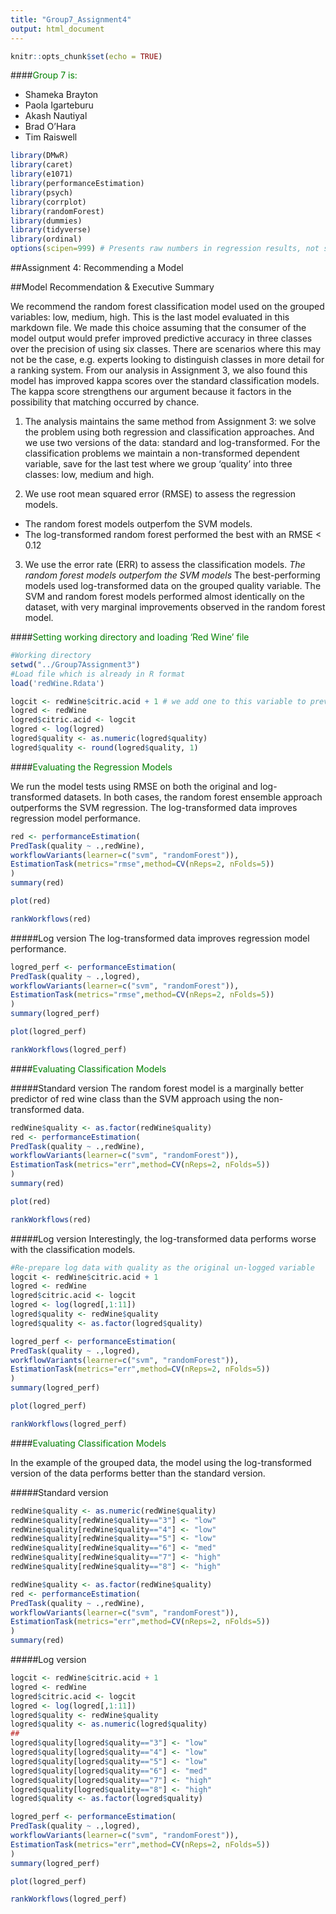 ---
title: "Group7_Assignment4"
output: html_document
---

```{r setup, include=FALSE}
knitr::opts_chunk$set(echo = TRUE)
```

####<span style="color:green">Group 7 is:</span>

* Shameka Brayton
* Paola Igarteburu
* Akash Nautiyal
* Brad O'Hara
* Tim Raiswell

```{r eval=TRUE, message=FALSE, warning=FALSE}


library(DMwR)
library(caret)
library(e1071)
library(performanceEstimation)
library(psych)
library(corrplot)
library(randomForest)
library(dummies)
library(tidyverse)
library(ordinal)
options(scipen=999) # Presents raw numbers in regression results, not scientific notation. 
```


##Assignment 4: Recommending a Model

##Model Recommendation & Executive Summary 

We recommend the random forest classification model used on the grouped variables: low, medium, high. This is the last model evaluated in this markdown file. We made this choice assuming that the consumer of the model output would prefer improved predictive accuracy in three classes over the precision of using six classes. There are scenarios where this may not be the case, e.g. experts looking to distinguish classes in more detail for a ranking system. From our analysis in Assignment 3, we also found this model has improved kappa scores over the standard classification models. The kappa score strengthens our argument because it factors in the possibility that matching occurred by chance.   

1. The analysis maintains the same method from Assignment 3: we solve the problem using both regression and classification approaches. And we use two versions of the data: standard and log-transformed. For the classification problems we maintain a non-transformed dependent variable, save for the last test where we group 'quality' into three classes: low, medium and high.

2. We use root mean squared error (RMSE) to assess the regression models.
  * The random forest models outperfom the SVM models.
  * The log-transformed random forest performed the best with an RMSE < 0.12

3. We use the error rate (ERR) to assess the classification models.
  *The random forest models outperfom the SVM models
  *The best-performing models used log-transformed data on the grouped quality variable. The SVM and random forest models performed almost identically on the dataset, with very marginal improvements observed in the random forest model.  


####<span style="color:green">Setting working directory and loading 'Red Wine' file</span>


```{r warning = FALSE, error=FALSE, message=FALSE}
#Working directory
setwd("../Group7Assignment3")
#Load file which is already in R format
load('redWine.Rdata')

```


```{r eval=TRUE,results='hide', echo=FALSE}

logcit <- redWine$citric.acid + 1 # we add one to this variable to prevent errors when logging zeros. 
logred <- redWine
logred$citric.acid <- logcit
logred <- log(logred)
logred$quality <- as.numeric(logred$quality)
logred$quality <- round(logred$quality, 1)
```

####<span style="color:green">Evaluating the Regression Models</span>

We run the model tests using RMSE on both the original and log-transformed datasets. In both cases, the random forest ensemble approach outperforms the SVM regression. The log-transformed data improves regression model performance.

```{r}
red <- performanceEstimation(
PredTask(quality ~ .,redWine),
workflowVariants(learner=c("svm", "randomForest")),
EstimationTask(metrics="rmse",method=CV(nReps=2, nFolds=5))
)
summary(red)

```


```{r}
plot(red)
```

```{r}
rankWorkflows(red)
```

#####Log version
The log-transformed data improves regression model performance.
```{r}
logred_perf <- performanceEstimation(
PredTask(quality ~ .,logred),
workflowVariants(learner=c("svm", "randomForest")),
EstimationTask(metrics="rmse",method=CV(nReps=2, nFolds=5))
)
summary(logred_perf)

```


```{r}
plot(logred_perf)

```

```{r}
rankWorkflows(logred_perf)

```


####<span style="color:green">Evaluating Classification Models</span>

#####Standard version
The random forest model is a marginally better predictor of red wine class than the SVM approach using the non-transformed data. 

```{r}
redWine$quality <- as.factor(redWine$quality)
red <- performanceEstimation(
PredTask(quality ~ .,redWine),
workflowVariants(learner=c("svm", "randomForest")),
EstimationTask(metrics="err",method=CV(nReps=2, nFolds=5))
)
summary(red)

```


```{r}
plot(red)
```


```{r}
rankWorkflows(red)
```

#####Log version
Interestingly, the log-transformed data performs worse with the classification models. 
```{r eval=TRUE,results='hide', echo=FALSE}
#Re-prepare log data with quality as the original un-logged variable
logcit <- redWine$citric.acid + 1 
logred <- redWine
logred$citric.acid <- logcit
logred <- log(logred[,1:11])
logred$quality <- redWine$quality
logred$quality <- as.factor(logred$quality)

```



```{r}
logred_perf <- performanceEstimation(
PredTask(quality ~ .,logred),
workflowVariants(learner=c("svm", "randomForest")),
EstimationTask(metrics="err",method=CV(nReps=2, nFolds=5))
)
summary(logred_perf)
```

```{r}
plot(logred_perf)
```



```{r}
rankWorkflows(logred_perf)
```

####<span style="color:green">Evaluating Classification Models</span>

In the example of the grouped data, the model using the log-transformed version of the data performs better than the standard version. 

#####Standard version

```{r eval=TRUE,results='hide', echo=FALSE}
redWine$quality <- as.numeric(redWine$quality)
redWine$quality[redWine$quality=="3"] <- "low"
redWine$quality[redWine$quality=="4"] <- "low"
redWine$quality[redWine$quality=="5"] <- "low"
redWine$quality[redWine$quality=="6"] <- "med"
redWine$quality[redWine$quality=="7"] <- "high"
redWine$quality[redWine$quality=="8"] <- "high"

```


```{r}
redWine$quality <- as.factor(redWine$quality)
red <- performanceEstimation(
PredTask(quality ~ .,redWine),
workflowVariants(learner=c("svm", "randomForest")),
EstimationTask(metrics="err",method=CV(nReps=2, nFolds=5))
)
summary(red)

```

#####Log version

```{r eval=TRUE,results='hide', echo=FALSE}
logcit <- redWine$citric.acid + 1 
logred <- redWine
logred$citric.acid <- logcit
logred <- log(logred[,1:11])
logred$quality <- redWine$quality
logred$quality <- as.numeric(logred$quality)
##
logred$quality[logred$quality=="3"] <- "low"
logred$quality[logred$quality=="4"] <- "low"
logred$quality[logred$quality=="5"] <- "low"
logred$quality[logred$quality=="6"] <- "med"
logred$quality[logred$quality=="7"] <- "high"
logred$quality[logred$quality=="8"] <- "high"
logred$quality <- as.factor(logred$quality)

```



```{r}

logred_perf <- performanceEstimation(
PredTask(quality ~ .,logred),
workflowVariants(learner=c("svm", "randomForest")),
EstimationTask(metrics="err",method=CV(nReps=2, nFolds=5))
)
summary(logred_perf)

```




```{r}
plot(logred_perf)
```

```{r}
rankWorkflows(logred_perf)

```

